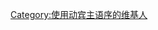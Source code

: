 {{Userbox
| id='''VOS'''
| id-c=#FFFFFF
| id-s=11
| info=使用[[VOS|动宾主语序]]者该用户。
| info-c=#ffe496
| info-s=10
| border-c=#ffb466
}}<includeonly>
[[Category:使用动宾主语序的维基人]]
</includeonly>